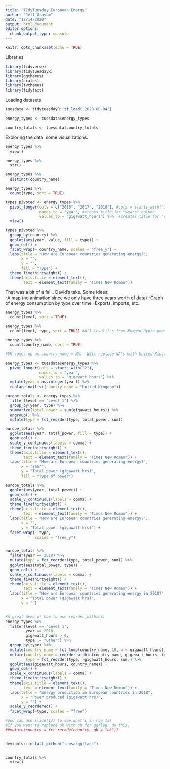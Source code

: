 ```yaml
---
title: "TIdyTuesday European Energy"
author: "Jeff Grayum"
date: "12/14/2020"
output: html_document
editor_options: 
  chunk_output_type: console
---
```


```r
knitr::opts_chunk$set(echo = TRUE)
```

Libraries
```r
library(tidyverse)
library(tidytuesdayR)
library(ggthemes)
library(scales)
library(tvthemes)
library(tidytext)
```

Loading datasets
```r
tuesdata <- tidytuesdayR::tt_load('2020-08-04')

energy_types <- tuesdata$energy_types

country_totals <- tuesdata$country_totals
```


Exploring the data, some visualizations.
```r
energy_types %>%
  view()

energy_types %>%
  str()

energy_types %>%
  distinct(country_name)

energy_types %>%
  count(type, sort = TRUE)

types_pivoted <- energy_types %>%
  pivot_longer(cols = c("2016", "2017", "2018"), #cols = starts_with("2") works too!
               names_to = "year", #creats title for "years" column
               values_to = "gigawatt_hours") %>%  #creates title for "values" column
  view()

types_pivoted %>%
  group_by(country) %>%
  ggplot(aes(year, value, fill = type)) +
  geom_col() +
  facet_wrap(~ country_name, scales = "free_y") +
  labs(title = "How are European countries generating energy?",
       x = "",
       y = "", 
       fill = "Type") +
  theme_fivethirtyeight() +
  theme(axis.title = element_text(),
        text = element_text(family = "Times New Roman")) 

```

That was a bit of a fail.. David's take.
Some ideas:  
-A map (no animation since we only have three years worth of data) 
-Graph of energy consumption by type over time
-Exports, imports, etc.
```r
energy_types %>% 
  count(level, sort = TRUE)

energy_types %>%
  count(level, type, sort = TRUE) #All level 2's from Pumped Hydro power.

energy_types %>%
  count(country_name, sort = TRUE)

```

```r
#UK comes up as country_name = NA.  Will replace NA's with United Kingom with this trick!

energy_types <- tuesdata$energy_types %>%
  pivot_longer(cols = starts_with("2"),
               names_to = "year",
               values_to = "gigawatt_hours") %>%
  mutate(year = as.integer(year)) %>%
  replace_na(list(country_name = "United Kingdom"))

europe_totals <- energy_types %>%
  filter(level == "Level 1") %>%
  group_by(year, type) %>%
  summarize(total_power = sum(gigawatt_hours)) %>%
  ungroup() %>%
  mutate(type = fct_reorder(type, total_power, sum)) 

europe_totals %>%
  ggplot(aes(year, total_power, fill = type)) +
  geom_col() +
  scale_y_continuous(labels = comma) +
  theme_fivethirtyeight() +
  theme(axis.title = element_text(),
        text = element_text(family = "Times New Roman")) +
  labs(title = "How are European countries generating energy?",
       x = "Year",
       y = "Total power (gigawatt hrs)",
       fill = "Type of power")

europe_totals %>%
  ggplot(aes(year, total_power)) +
  geom_col() +
  scale_y_continuous(labels = comma) +
  theme_fivethirtyeight() +
  theme(axis.title = element_text(),
        text = element_text(family = "Times New Roman")) +
  labs(title = "How are European countries generating energy?",
       x = "",
       y = "Total power (gigawatt hrs)") +
  facet_wrap(~ type,
             scales = "free_y")


europe_totals %>%
  filter(year == 2018) %>%
  mutate(type = fct_reorder(type, total_power, sum)) %>%
  ggplot(aes(total_power, type)) +
  geom_col() +
  scale_x_continuous(labels = comma) +
  theme_fivethirtyeight() +
  theme(axis.title = element_text(),
        text = element_text(family = "Times New Roman")) +
  labs(title = "How are European countries generating energy in 2018?",
       x = "Total power (gigawatt hrs)",
       y = "")
  
```


```r
#A great demo of how to use reorder_within()
energy_types %>%
  filter(level == "Level 1",
         year == 2018,
         gigawatt_hours > 0, 
         type != "Other") %>%
  group_by(type) %>%
  mutate(country_name = fct_lump(country_name, 10, w = gigawatt_hours)) %>%
  mutate(country_name = reorder_within(country_name, gigawatt_hours, type, fun = sum),
         type = fct_reorder(type, -gigawatt_hours, sum)) %>%
  ggplot(aes(gigawatt_hours, country_name)) +
  geom_col() +
  scale_x_continuous(labels = comma) +
  theme_fivethirtyeight() +
  theme(axis.title = element_text(),
        text = element_text(family = "Times New Roman")) +
  labs(title = "Energy production in European countries in 2018",
       x = "Power produced (gigawatt hrs)",
       y = "") +
  scale_y_reordered() +
  facet_wrap(~type, scales = "free")

#you can use slice(13) to see what's in row 13!
#if you want to replace uk with gb for ggflag, do this!
##mutate(country = fct_recode(country, gb = "uk"))


devtools::install_github("rensa/ggflags")
 
```



```r
country_totals %>%
  view()
```

